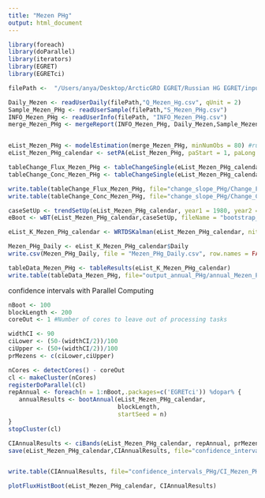 ```yaml
---
title: "Mezen PHg"
output: html_document
---
```


```r
library(foreach)
library(doParallel)
library(iterators)
library(EGRET)
library(EGRETci)
```

```r
filePath <-  "/Users/anya/Desktop/ArcticGRO EGRET/Russian HG EGRET/input_data/"

Daily_Mezen <- readUserDaily(filePath,"Q_Mezen_Hg.csv", qUnit = 2)
Sample_Mezen_PHg <- readUserSample(filePath,"S_Mezen_PHg.csv")
INFO_Mezen_PHg <- readUserInfo(filePath, "INFO_Mezen_PHg.csv")
merge_Mezen_PHg <- mergeReport(INFO_Mezen_PHg, Daily_Mezen,Sample_Mezen_PHg)


eList_Mezen_PHg <- modelEstimation(merge_Mezen_PHg, minNumObs = 80) #run WRTDS model
eList_Mezen_PHg_calendar <- setPA(eList_Mezen_PHg, paStart = 1, paLong =12)
```

```r
tableChange_Flux_Mezen_PHg <- tableChangeSingle(eList_Mezen_PHg_calendar, yearPoints=c(1980,2002), flux = TRUE)
tableChange_Conc_Mezen_PHg <- tableChangeSingle(eList_Mezen_PHg_calendar, yearPoints=c(1980,2002), flux = FALSE)

write.table(tableChange_Flux_Mezen_PHg, file="change_slope_PHg/Change_Flux_Mezen_PHg.csv",sep=",", row.names = FALSE,quote=FALSE)
write.table(tableChange_Conc_Mezen_PHg, file="change_slope_PHg/Change_Conc_Mezen_PHg.csv",sep=",", row.names = FALSE,quote=FALSE)
```

```r
caseSetUp <- trendSetUp(eList_Mezen_PHg_calendar, year1 = 1980, year2 = 2002, nBoot = 100, bootBreak = 39, blockLength = 200)
eBoot <- wBT(eList_Mezen_PHg_calendar,caseSetUp, fileName = "bootstrap_PHg/bootstrap_summary_Mezen_PHg.txt")
```

```r
eList_K_Mezen_PHg_calendar <- WRTDSKalman(eList_Mezen_PHg_calendar, niter = 200) #run WRTDS-Kalman model
```

```r
Mezen_PHg_Daily <- eList_K_Mezen_PHg_calendar$Daily
write.csv(Mezen_PHg_Daily, file = "Mezen_PHg_Daily.csv", row.names = FALSE)
```

```r
tableData_Mezen_PHg <- tableResults(eList_K_Mezen_PHg_calendar)
write.table(tableData_Mezen_PHg, file="output_annual_PHg/annual_Mezen_PHg.csv",sep=",", row.names = FALSE,quote=FALSE)
```


confidence intervals with Parallel Computing
```r
nBoot <- 100
blockLength <- 200
coreOut <- 1 #Number of cores to leave out of processing tasks

widthCI <- 90
ciLower <- (50-(widthCI/2))/100
ciUpper <- (50+(widthCI/2))/100
prMezens <- c(ciLower,ciUpper)

nCores <- detectCores() - coreOut
cl <- makeCluster(nCores)
registerDoParallel(cl)
repAnnual <- foreach(n = 1:nBoot,.packages=c('EGRETci')) %dopar% {
   annualResults <- bootAnnual(eList_Mezen_PHg_calendar, 
                               blockLength,
                               startSeed = n)  
}
stopCluster(cl)               

CIAnnualResults <- ciBands(eList_Mezen_PHg_calendar, repAnnual, prMezens)
save(eList_Mezen_PHg_calendar,CIAnnualResults, file="confidence_intervals_PHg/CI_Mezen_PHg.RData")


write.table(CIAnnualResults, file="confidence_intervals_PHg/CI_Mezen_PHg.csv",sep=",", row.names = FALSE,quote=FALSE)
```

```r
plotFluxHistBoot(eList_Mezen_PHg_calendar, CIAnnualResults)
```